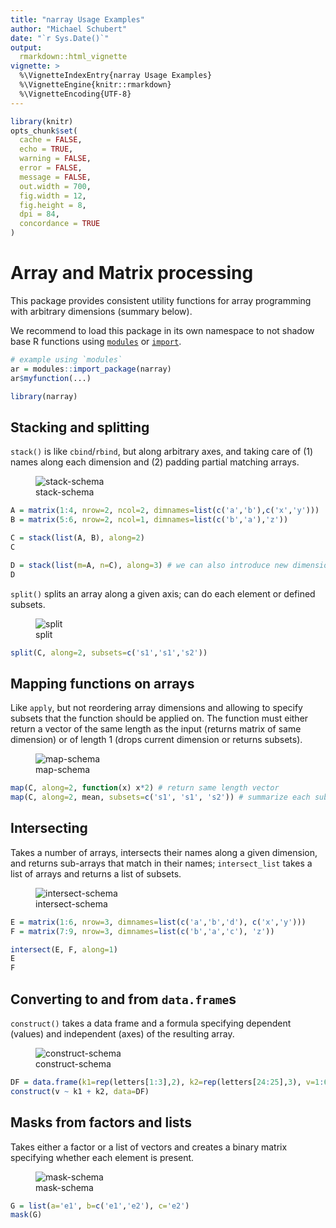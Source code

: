 ```yaml
---
title: "narray Usage Examples"
author: "Michael Schubert"
date: "`r Sys.Date()`"
output:
  rmarkdown::html_vignette
vignette: >
  %\VignetteIndexEntry{narray Usage Examples}
  %\VignetteEngine{knitr::rmarkdown}
  %\VignetteEncoding{UTF-8}
---
```


```r
library(knitr)
opts_chunk$set(
  cache = FALSE,
  echo = TRUE,
  warning = FALSE,
  error = FALSE,
  message = FALSE,
  out.width = 700,
  fig.width = 12,
  fig.height = 8,
  dpi = 84,
  concordance = TRUE
)
```

Array and Matrix processing
===========================

This package provides consistent utility functions for array programming with
arbitrary dimensions (summary below).

We recommend to load this package in its own namespace to not shadow base R
functions using [`modules`](https://github.com/klmr/modules) or
[`import`](https://github.com/smbache/import).

```r
# example using `modules`
ar = modules::import_package(narray)
ar$myfunction(...)
```

```r
library(narray)
```

Stacking and splitting
----------------------

`stack()` is like `cbind`/`rbind`, but along arbitrary axes, and taking care of (1) names 
along each dimension and (2) padding partial matching arrays.

![stack-schema](stack.png)

```r
A = matrix(1:4, nrow=2, ncol=2, dimnames=list(c('a','b'),c('x','y')))
B = matrix(5:6, nrow=2, ncol=1, dimnames=list(c('b','a'),'z'))

C = stack(list(A, B), along=2)
C

D = stack(list(m=A, n=C), along=3) # we can also introduce new dimensions
D
```

`split()` splits an array along a given axis; can do each element or defined subsets.

![split](split.png)

```r
split(C, along=2, subsets=c('s1','s1','s2'))
```

Mapping functions on arrays
---------------------------

Like `apply`, but not reordering array dimensions and allowing to specify 
subsets that the function should be applied on. The function must either return
a vector of the same length as the input (returns matrix of same dimension) or
of length 1 (drops current dimension or returns subsets).

![map-schema](map.png)

```r
map(C, along=2, function(x) x*2) # return same length vector
map(C, along=2, mean, subsets=c('s1', 's1', 's2')) # summarize each subset to scalar
```

Intersecting
------------

Takes a number of arrays, intersects their names along a given dimension,
and returns sub-arrays that match in their names; `intersect_list` takes 
a list of arrays and returns a list of subsets.

![intersect-schema](intersect.png)

```r
E = matrix(1:6, nrow=3, dimnames=list(c('a','b','d'), c('x','y')))
F = matrix(7:9, nrow=3, dimnames=list(c('b','a','c'), 'z'))

intersect(E, F, along=1)
E
F
```

Converting to and from `data.frame`s
------------------------------------

`construct()` takes a data frame and a formula specifying dependent (values) and independent
(axes) of the resulting array.

![construct-schema](construct.png)

```r
DF = data.frame(k1=rep(letters[1:3],2), k2=rep(letters[24:25],3), v=1:6)[-6,]
construct(v ~ k1 + k2, data=DF)
```

Masks from factors and lists
----------------------------

Takes either a factor or a list of vectors and creates a binary matrix 
specifying whether each element is present.

![mask-schema](mask.png)

```r
G = list(a='e1', b=c('e1','e2'), c='e2')
mask(G)
```
